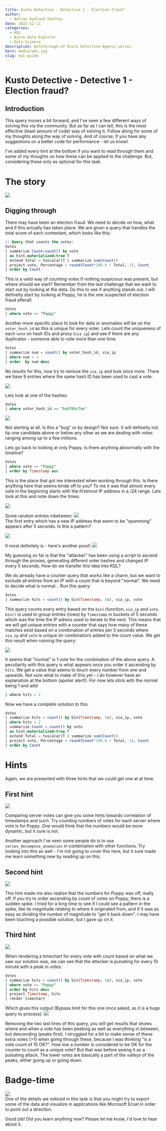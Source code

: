 ```yaml
---
title: Kusto Detective - Detective 1 - Election fraud?
author:
  - Adrian Kydland Skaftun
date: 2022-12-11
categories:
  - KQL
  - Azure Data Explorer
  - Data Science
description: Walkthrough of Kusto Detective Agency series
hero: media/aks.jpg
slug: kql-guide
---
```


# Kusto Detective - Detective 1 - Election fraud?
## Introduction
This query moves a bit forward, and I've seen a few different ways of solving this via the community. But as far as I can tell, this is the most effective (least amount of code) way of solving it. Follow along for some of my thoughts along the way of solving. And of course, if you have any suggestions on a better code for performance - let us know!

I've added every hint at the bottom if you want to read through them and some of my thoughts on how these can be applied to the challenge. But, considering these only as optional for this task.

# The story
![](media/20221120233149.png)  

## Digging through
There may have been an election fraud. We need to decide on how, what and if this actually has taken place. We are given a query that handles the total score of each contestant, which looks like this:

```sql
// Query that counts the votes:
Votes
| summarize Count=count() by vote
| as hint.materialized=true T
| extend Total = toscalar(T | summarize sum(Count))
| project vote, Percentage = round(Count*100.0 / Total, 1), Count
| order by Count
```

This is a valid way of counting votes if nothing suspicious was present, but where should we start? Remember from the last challenge that we want to start out by looking at the data. Do this to see if anything stands out. I will definetly start by looking at Poppy, he is the one suspected of election fraud afterall.

```sql
Votes
| where vote == "Poppy"
```

Another more specific place to look for data or anomalies will be on the `voter_hash_id` as this is unique for every voter. Lets count the uniqueness of each `vote` on hash IDs and proxy (`via_ip`) and see if there are any duplicates - someone able to vote more than one time:

```sql 
Votes
| summarize num = count() by voter_hash_id, via_ip
| where num > 1
| order  by num desc 
```

No results for this, now try to remove the `via_ip` and look once more. There we have 9 entries where the same hash ID has been used to cast a vote.

![](media/20221121093552.png)  

Lets look at one of the hashes:

```sql
Votes
| where voter_hash_id == "bad705c7ee"
```

![](media/20221121093646.png)  

Not alerting at all. Is this a "bug" or by design? Not sure. It will definetly not tip one candidate above or below any other as we are dealing with votes ranging among up to a few millions. 

Lets go back to looking at only Poppy. Is there anything abnormally with the timeline?

```sql
Votes
| where vote == "Poppy"
| order by Timestamp asc
```

This is the place that got me interested when working through this. Is there anything here that seems kinda off to you? To me it was that almost every vote in the beginning starts with the firstmost IP address in a /24 range. Lets look at this and note down the times.

![](media/20221121103216.png)  

Some random entries inbetween:
![](media/20221124201001.png)  
The first entry which has a new IP address that seem to be "spamming" appears after 5 seconds. Is this a pattern?

![](media/20221121103613.png)  

It most definitely is - here's another proof:
![](media/20221121103705.png)  

My guessing so far is that the "attacker" has been using a script to ascend through the proxies, generating different voter hashes and changed IP every 5 seconds. How do we transfer this idea into KQL?

We do already have a counter query that works like a charm, but we want to exclude all entries from an IP with a count that is beyond "normal". We need to decide what is normal... Run this query:

```sql
Votes
| summarize hits = count() by bin(Timestamp, 5s), via_ip, vote
```

This query counts every entry based on the `bin()`function, `via_ip` and `vote`. `bin()` is used to group entries (rows) by `Timestamp` in buckets of 5 seconds which was the time the IP adress used to iterate to the next. This means that we will get unique entries with a counter that says how many of these matches exist based on a combination of entries per 5 seconds where `via_ip` and `vote` is unique (in combination) added to the count value. We get this result when running the query:

![](media/20221121105358.png)  

It seems that "normal" is 1 vote for the combination of the above query. A peculiarity with this query is what appears once you order it ascending by `hits`. We get a value that seems to touch every number from one and upwards. Not sure what to make of this yet - I do however have an explanation at the bottom (spoiler alert!). For now lets stick with the normal being 1 and add:

```sql
| where hits < 2
```

Now we have a complete solution to this:

```sql
Votes
| summarize hits = count() by bin(Timestamp, 5s), via_ip, vote
| where hits < 2
| summarize Count = count() by vote
| as hint.materialized=true T
| extend Total = toscalar(T | summarize sum(Count))
| project vote, Percentage = round(Count*100.0 / Total, 1), Count
| order by Count
```

# Hints
Again, we are presented with three hints that we could get one at at time:

## First hint
![](media/20221120233225.png)  

Comparing server votes can give you some hints towards correlation of timestamps and such. Try counting numbers of votes for each server where vote is for Poppy. One would think that the numbers would be more dynamic, but it sure is not. 

Another approach I've seen some people do is to use `series_decompose_anomalies` in combination with other functions. Try looking into this as well - I'm not going to cover this here, but it sure made me learn something new by reading up on this.

## Second hint
![](media/20221120233252.png) 

This hint made me also realize that the numbers for Poppy was off, really off. If you try to order ascending by count of votes on Poppy, there is a sudden spike. I tried for a long time to see if I could see a pattern in the spike, like its magnitude relating to where it originated from, and if it was as easy as dividing the number of magnitude to "get it back down". I may have been touching a possible solution, but I gave up on it.

## Third hint
![](media/20221120233314.png)  

When rendering a timechart for every vote with count based on what we saw our solution was, we can see that the attacker is pulsating for every 10 minute with a peak in votes:

```sql
Votes
| summarize hits = count() by bin(Timestamp, 5s), via_ip, vote
| where vote == "Poppy"
| order by hits desc
| project Timestamp, hits
| render timechart 
```

Which gives this output (Bypass limit for this one once asked, as it is a huge query to process):
![](media/20221121113856.png)  

Removing the two last lines of this query, you will get results that shows where and when a vote has been peeking as well as everything in between, but descending (peaks first). I struggled for a bit to make sense of these extra votes (>1) when going through these, because I was thinking "is a vote count of 15 OK?". How low a number is considered to be OK for the counter to count as a unique vote? But that was before seeing it as a pulsating attack. The lower votes are basically a part of the valleys of the peaks, either going up or going down.

# Badge-time
![](media/20221121110153.png)  
One of the details we noticed in this task is that you might try to export some of the data and visualize in applications like Microsoft Ecxel in order to point out a direction.

Good job! Did you learn anything new? Please let me know, I'd love to hear about it.